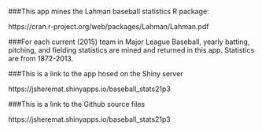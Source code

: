 
###This app mines the Lahman baseball statistics R package: 

https://cran.r-project.org/web/packages/Lahman/Lahman.pdf

###For each current (2015) team in Major League Baseball, yearly batting, pitching, and fielding statistics are mined and returned in this app.  Statistics are from 1872-2013.  

###This is a link to the app hosed on the Shiny server

https://jsheremat.shinyapps.io/baseball_stats21p3

###This is a link to the Github source files

https://jsheremat.shinyapps.io/baseball_stats21p3